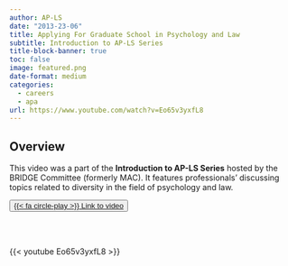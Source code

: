 ```yaml
---
author: AP-LS
date: "2013-23-06"
title: Applying For Graduate School in Psychology and Law
subtitle: Introduction to AP-LS Series
title-block-banner: true
toc: false
image: featured.png
date-format: medium
categories:
  - careers
  - apa
url: https://www.youtube.com/watch?v=Eo65v3yxfL8
---
```


## Overview 

This video was a part of the **Introduction to AP-LS Series** hosted by the BRIDGE Committee (formerly MAC). It features professionals' discussing topics related to diversity in the field of psychology and law. 

<button type="button" class="btn btn-outline-primary">
<a href="https://www.youtube.com/watch?v=Eo65v3yxfL8" target="_blank">{{< fa circle-play >}} Link to video</a></button>
<br></br>

{{< youtube Eo65v3yxfL8 >}}
